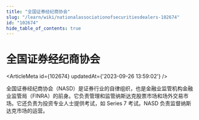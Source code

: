 ```yaml
---
title: "全国证券经纪商协会"
slug: "/learn/wiki/nationalassociationofsecuritiesdealers-102674"
id: "102674"
hide_table_of_contents: true
---
```



# 全国证券经纪商协会

<ArticleMeta id={102674} updatedAt={'2023-09-26 13:59:02'} />
<div className='border-solid border-b border-t-0 my-4 border-[var(--ifm-color-gray-300)]' />

全国证券经纪商协会（NASD）是证券行业的自律组织，也是金融业监管机构金融业监管局（FINRA）的前身。它负责管理和监管纳斯达克股票市场和场外交易市场。它还负责为投资专业人士提供考试，如 Series 7 考试。NASD 负责监督纳斯达克市场的运营。
